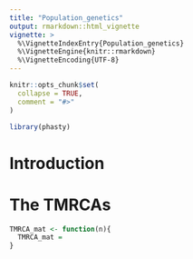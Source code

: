 ```yaml
---
title: "Population_genetics"
output: rmarkdown::html_vignette
vignette: >
  %\VignetteIndexEntry{Population_genetics}
  %\VignetteEngine{knitr::rmarkdown}
  %\VignetteEncoding{UTF-8}
---
```


```r
knitr::opts_chunk$set(
  collapse = TRUE,
  comment = "#>"
)
```

```r
library(phasty)
```

# Introduction

# The TMRCAs
```r
TMRCA_mat <- function(n){
  TMRCA_mat = 
}


```
